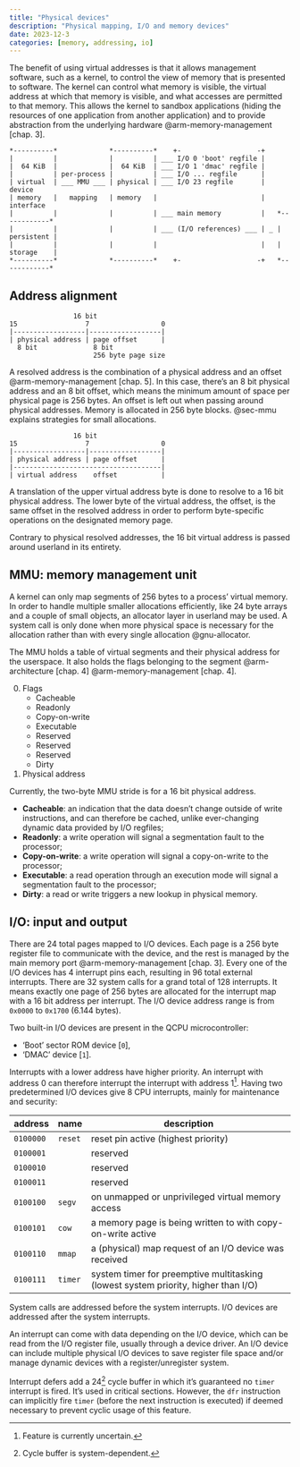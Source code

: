 ```yaml
---
title: "Physical devices"
description: "Physical mapping, I/O and memory devices"
date: 2023-12-3
categories: [memory, addressing, io]
---
```


The benefit of using virtual addresses is that it allows management software,
such as a kernel, to control the view of memory that is presented to software.
The kernel can control what memory is visible, the virtual address at which that
memory is visible, and what accesses are permitted to that memory. This allows
the kernel to sandbox applications (hiding the resources of one application from
another application) and to provide abstraction from the underlying hardware
@arm-memory-management [chap. 3].

```
*----------*             *----------*    +-                   -+
|          |             |          | ___ I/O 0 'boot' regfile |
|  64 KiB  |             |  64 KiB  | ___ I/O 1 'dmac' regfile |
|          | per-process |          | ___ I/O ... regfile      |
| virtual  | ___ MMU ___ | physical | ___ I/O 23 regfile       | device
| memory   |   mapping   | memory   |                          | interface
|          |             |          | ___ main memory          |   *------------*
|          |             |          | ___ (I/O references) ___ | _ | persistent |
|          |             |          |                          |   | storage    |
*----------*             *----------*    +-                   -+   *------------*
```

## Address alignment

```
                16 bit
15                 7                  0
|------------------|------------------|
| physical address | page offset      |
  8 bit              8 bit
                     256 byte page size
```

A resolved address is the combination of a physical address and an offset
@arm-memory-management [chap. 5]. In this case, there's an 8 bit physical
address and an 8 bit offset, which means the minimum amount of space per
physical page is 256 bytes. An offset is left out when passing around physical
addresses. Memory is allocated in 256 byte blocks. @sec-mmu explains strategies
for small allocations.

```
                16 bit
15                 7                  0
|------------------|------------------|
| physical address | page offset      |
|-------------------------------------|
| virtual address    offset           |
```

A translation of the upper virtual address byte is done to resolve to a 16 bit
physical address. The lower byte of the virtual address, the offset, is the same
offset in the resolved address in order to perform byte-specific operations on
the designated memory page.

Contrary to physical resolved addresses, the 16 bit virtual address is passed
around userland in its entirety.

## MMU: memory management unit {#sec-mmu}

A kernel can only map segments of 256 bytes to a process' virtual memory. In
order to handle multiple smaller allocations efficiently, like 24 byte arrays
and a couple of small objects, an allocator layer in userland may be used. A
system call is only done when more physical space is necessary for the
allocation rather than with every single allocation @gnu-allocator.

The MMU holds a table of virtual segments and their physical address for the
userspace. It also holds the flags belonging to the segment @arm-architecture
[chap. 4] @arm-memory-management [chap. 4].

0. Flags
    - Cacheable
    - Readonly
    - Copy-on-write
    - Executable
    - Reserved
    - Reserved
    - Reserved
    - Dirty
1. Physical address

Currently, the two-byte MMU stride is for a 16 bit physical address.

* **Cacheable**: an indication that the data doesn't change outside of write
  instructions, and can therefore be cached, unlike ever-changing dynamic data
  provided by I/O regfiles;
* **Readonly**: a write operation will signal a segmentation fault to the
  processor;
* **Copy-on-write**: a write operation will signal a copy-on-write to the
  processor;
* **Executable**: a read operation through an execution mode will signal a
  segmentation fault to the processor;
* **Dirty**: a read or write triggers a new lookup in physical memory.

## I/O: input and output

There are 24 total pages mapped to I/O devices. Each page is a 256 byte register
file to communicate with the device, and the rest is managed by the main memory
port @arm-memory-management [chap. 3]. Every one of the I/O devices has 4
interrupt pins each, resulting in 96 total external interrupts. There are 32
system calls for a grand total of 128 interrupts. It means exactly one page of
256 bytes are allocated for the interrupt map with a 16 bit address per
interrupt. The I/O device address range is from `0x0000` to `0x1700` (6.144
bytes).

Two built-in I/O devices are present in the QCPU microcontroller:

* 'Boot' sector ROM device [`0`],
* 'DMAC' device [`1`].

Interrupts with a lower address have higher priority. An interrupt with address
0 can therefore interrupt the interrupt with address 1[^1]. Having two
predetermined I/O devices give 8 CPU interrupts, mainly for maintenance and
security:

| address   | name    | description                                                                        |
|-----------+---------+------------------------------------------------------------------------------------|
| `0100000` | `reset` | reset pin active (highest priority)                                                |
| `0100001` |         | reserved                                                                           |
| `0100010` |         | reserved                                                                           |
| `0100011` |         | reserved                                                                           |
| `0100100` | `segv`  | on unmapped or unprivileged virtual memory access                                  |
| `0100101` | `cow`   | a memory page is being written to with copy-on-write active                        |
| `0100110` | `mmap`  | a (physical) map request of an I/O device was received                             |
| `0100111` | `timer` | system timer for preemptive multitasking (lowest system priority, higher than I/O) |

System calls are addressed before the system interrupts. I/O devices are
addressed after the system interrupts.

An interrupt can come with data depending on the I/O device, which can be read
from the I/O register file, usually through a device driver. An I/O device can
include multiple physical I/O devices to save register file space and/or manage
dynamic devices with a register/unregister system.

Interrupt defers add a 24[^2] cycle buffer in which it's guaranteed no `timer`
interrupt is fired. It's used in critical sections. However, the `dfr`
instruction can implicitly fire `timer` (before the next instruction is
executed) if deemed necessary to prevent cyclic usage of this feature.

[^1]: Feature is currently uncertain.
[^2]: Cycle buffer is system-dependent.
